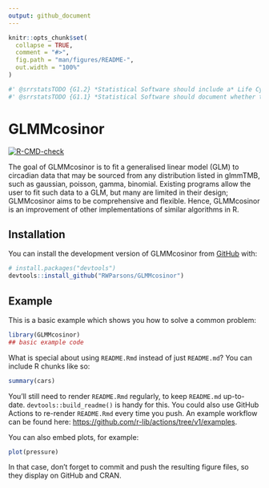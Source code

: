 ```yaml
---
output: github_document
---
```


<!-- README.md is generated from README.Rmd. Please edit that file -->

```r
knitr::opts_chunk$set(
  collapse = TRUE,
  comment = "#>",
  fig.path = "man/figures/README-",
  out.width = "100%"
)
```

```r
#' @srrstatsTODO {G1.2} *Statistical Software should include a* Life Cycle Statement *describing current and anticipated future states of development.* 
#' @srrstatsTODO {G1.1} *Statistical Software should document whether the algorithm(s) it implements are:* - *The first implementation of a novel algorithm*; or - *The first implementation within **R** of an algorithm which has previously been implemented in other languages or contexts*; or - *An improvement on other implementations of similar algorithms in **R***.
```


# GLMMcosinor

<!-- badges: start -->
[![R-CMD-check](https://github.com/RWParsons/GLMMcosinor/actions/workflows/R-CMD-check.yaml/badge.svg)](https://github.com/RWParsons/GLMMcosinor/actions/workflows/R-CMD-check.yaml)
<!-- badges: end -->


The goal of GLMMcosinor is to fit a generalised linear model (GLM) to circadian data that
may be sourced from any distribution listed in glmmTMB, such as gaussian, poisson, 
gamma, binomial. Existing programs allow the user to fit such data to a GLM, but 
many are limited in their design; GLMMcosinor aims to be comprehensive and flexible. 
Hence, GLMMcosinor is an improvement of other implementations of similar algorithms 
in R. 

## Installation

You can install the development version of GLMMcosinor from [GitHub](https://github.com/) with:

``` r
# install.packages("devtools")
devtools::install_github("RWParsons/GLMMcosinor")
```

## Example

This is a basic example which shows you how to solve a common problem:

```r
library(GLMMcosinor)
## basic example code
```

What is special about using `README.Rmd` instead of just `README.md`? You can include R chunks like so:

```r
summary(cars)
```

You'll still need to render `README.Rmd` regularly, to keep `README.md` up-to-date. `devtools::build_readme()` is handy for this. You could also use GitHub Actions to re-render `README.Rmd` every time you push. An example workflow can be found here: <https://github.com/r-lib/actions/tree/v1/examples>.

You can also embed plots, for example:

```r
plot(pressure)
```

In that case, don't forget to commit and push the resulting figure files, so they display on GitHub and CRAN.
